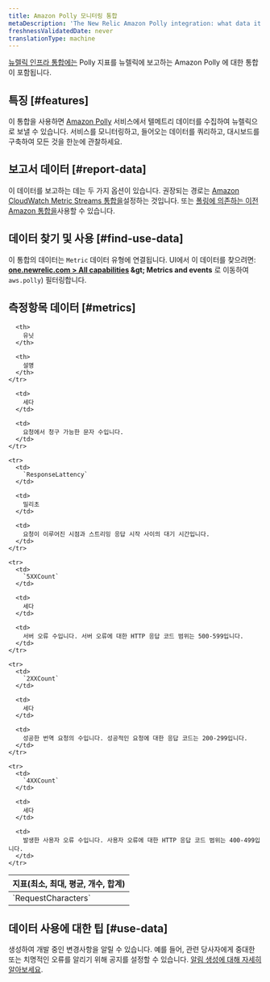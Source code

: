 ```yaml
---
title: Amazon Polly 모니터링 통합
metaDescription: 'The New Relic Amazon Polly integration: what data it reports, and how to enable it.'
freshnessValidatedDate: never
translationType: machine
---
```


[뉴렐릭 인프라 통합에는](/docs/infrastructure/integrations-getting-started/getting-started/introduction-infrastructure-integrations) Polly 지표를 뉴렐릭에 보고하는 <DNT>Amazon Polly</DNT> 에 대한 통합이 포함됩니다.

## 특징 [#features]

이 통합을 사용하면 [<DNT>Amazon Polly</DNT>](https://docs.aws.amazon.com/polly) 서비스에서 텔메트리 데이터를 수집하여 뉴렐릭으로 보낼 수 있습니다. 서비스를 모니터링하고, 들어오는 데이터를 쿼리하고, 대시보드를 구축하여 모든 것을 한눈에 관찰하세요.

## 보고서 데이터 [#report-data]

이 데이터를 보고하는 데는 두 가지 옵션이 있습니다. 권장되는 경로는 [Amazon CloudWatch Metric Streams 통합을](/docs/infrastructure/amazon-integrations/connect/aws-metric-stream)설정하는 것입니다. 또는 [폴링에 의존하는 이전 Amazon 통합을](/docs/infrastructure/infrastructure-integrations/cloud-integrations/configure-polling-frequency-data-collection-cloud-integrations)사용할 수 있습니다.

## 데이터 찾기 및 사용 [#find-use-data]

이 통합의 데이터는 `Metric` 데이터 유형에 연결됩니다. UI에서 이 데이터를 찾으려면: <DNT>**[one.newrelic.com &gt; All capabilities](https://one.newrelic.com/all-capabilities) &amp;gt; Metrics and events**</DNT> 로 이동하여 `aws.polly`) 필터링합니다.

## 측정항목 데이터 [#metrics]

<table>
  <thead>
    <tr>
      <th style={{ width: "200px" }}>
        지표(최소, 최대, 평균, 개수, 합계)
      </th>

      <th>
        유닛
      </th>

      <th>
        설명
      </th>
    </tr>
  </thead>

  <tbody>
    <tr>
      <td>
        `RequestCharacters`
      </td>

      <td>
        세다
      </td>

      <td>
        요청에서 청구 가능한 문자 수입니다.
      </td>
    </tr>

    <tr>
      <td>
        `ResponseLattency`
      </td>

      <td>
        밀리초
      </td>

      <td>
        요청이 이루어진 시점과 스트리밍 응답 시작 사이의 대기 시간입니다.
      </td>
    </tr>

    <tr>
      <td>
        `5XXCount`
      </td>

      <td>
        세다
      </td>

      <td>
        서버 오류 수입니다. 서버 오류에 대한 HTTP 응답 코드 범위는 500-599입니다.
      </td>
    </tr>

    <tr>
      <td>
        `2XXCount`
      </td>

      <td>
        세다
      </td>

      <td>
        성공한 번역 요청의 수입니다. 성공적인 요청에 대한 응답 코드는 200-299입니다.
      </td>
    </tr>

    <tr>
      <td>
        `4XXCount`
      </td>

      <td>
        세다
      </td>

      <td>
        발생한 사용자 오류 수입니다. 사용자 오류에 대한 HTTP 응답 코드 범위는 400-499입니다.
      </td>
    </tr>
  </tbody>
</table>

## 데이터 사용에 대한 팁 [#use-data]

<InlinePopover type="alerts" />생성하여 개발 중인 변경사항을 알릴 수 있습니다. 예를 들어, 관련 당사자에게 중대한 또는 치명적인 오류를 알리기 위해 공지를 설정할 수 있습니다. [알림 생성에 대해 자세히 알아보세요](/docs/alerts-applied-intelligence/new-relic-alerts/learn-alerts/introduction-alerts).